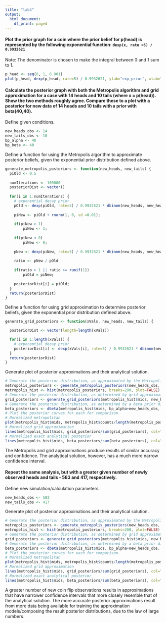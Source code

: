 ```yaml
---
title: "lab4"
output:
  html_document:
    df_print: paged
---
```


#### Plot the prior graph for a coin where the prior belief for p(head) is represented by the following exponential function: `dexp(x, rate =5) / 0.9932621`

Note: The denominator is chosen to make the integral between 0 and 1 sum to 1.
```r
p_head <- seq(0, 1, 0.001)
plot(p_head, dexp(p_head, rate=5) / 0.9932621, ylab="exp_prior", xlab="p(head)")
```

#### Calculate the posterior graph with both the Metropolis algorithm and grid approximation for a case with 14 heads and 10 tails (where x = p(head)). Show the two methods roughly agree.  Compare these to a plot with a posterior for new data of 14 heads and 10 tails with a prior with beta(40,40).

Define given conditions.
```r
new_heads_obs <- 14
new_tails_obs <- 10
bp_alpha <- 40
bp_beta <- 40
```


Define a function for using the Metropolis algorithm to approximate posterior beliefs, given the exponential prior distribution defined above. 
```r
generate_metropolis_posteriors <- function(new_heads, new_tails) {
  piOld <- 0.5
  
  numIterations <- 100000
  posteriorDist <- vector()
  
  for(i in 1:numIterations) {
  	# exponential decay prior
  	pOld <- dexp(piOld, rate=5) / 0.9932621 * dbinom(new_heads, new_heads + new_tails, piOld)
  	
  	piNew <- piOld + rnorm(1, 0, sd =0.01);
  	
  	if(piNew > 1) 
  		piNew <- 1;
  	
  	if(piNew < 0) 
  		piNew <- 0;
  		
  	pNew <- dexp(piNew, rate=5) / 0.9932621 * dbinom(new_heads, new_heads + new_tails, piNew)
  	
  	ratio <- pNew / pOld
  	
  	if(ratio > 1 || ratio >= runif(1)) 
  		piOld = piNew;
  		
  	posteriorDist[i] = piOld;	
  }
  return(posteriorDist)
}
```

Define a function for using grid approximation to determine posterior beliefs, given the exponential prior distribution defined above. 
```r
generate_grid_posteriors <- function(xVals, new_heads, new_tails) {

  posteriorDist <- vector(length=length(xVals))

  for(i in 1:length(xVals)) {
  	# exponential decay prior
  	posteriorDist[i] <- dexp(xVals[i], rate=5) / 0.9932621 * dbinom(new_heads, new_heads + new_tails, xVals[i])
  }
  return(posteriorDist) 
} 
```

Generate plot of posterior approximations and their analytical solution. 
```r
# Generate the posterior distribution, as approximated by the Metropolis algorithm.
metropolis_posteriors <- generate_metropolis_posteriors(new_heads_obs, new_tails_obs)
metropolis_hist <- hist(metropolis_posteriors, breaks=200, plot=FALSE)
# Generate the posterior distribution, as determined by grid approximation.
grid_posteriors <- generate_grid_posteriors(metropolis_hist$mids, new_heads_obs, new_tails_obs)
# Generate the posterior distribution, as determined by a beta prior distribution.
beta_posteriors <- dbeta(metropolis_hist$mids, bp_alpha+new_heads_obs, bp_beta+new_tails_obs)
# Plot the posterior curves for each for comparison.
# Normalized metropolitan
plot(metropolis_hist$mids, metropolis_hist$counts/length(metropolis_posteriors), main="Exact and approximate posteriors", col="blue", ylim=c(0, max(beta_posteriors/sum(beta_posteriors))), ylab="Posterior", xlab="p(head)") 
# Normalized grid approximation
lines(metropolis_hist$mids, grid_posteriors/sum(grid_posteriors), col="orange")
# Normalized exact analytical posterior
lines(metropolis_hist$mids, beta_posteriors/sum(beta_posteriors), col="red")
```

The Metropolis and grid approximations produce results of similar accuracy and confidence. The analytical solution, however, has a much more narrow confidence interval. 

#### Repeat the same analysis, but with a greater given number of newly observed heads and tails - 583 and 417, respectively.

Define new simulation/calculation parameters.
```r
new_heads_obs <- 583
new_tails_obs <- 417
```

Generate plot of posterior approximations and their analytical solution. 
```r
# Generate the posterior distribution, as approximated by the Metropolis algorithm.
metropolis_posteriors <- generate_metropolis_posteriors(new_heads_obs, new_tails_obs)
metropolis_hist <- hist(metropolis_posteriors, breaks=200, plot=FALSE)
# Generate the posterior distribution, as determined by grid approximation.
grid_posteriors <- generate_grid_posteriors(metropolis_hist$mids, new_heads_obs, new_tails_obs)
# Generate the posterior distribution, as determined by a beta prior distribution.
beta_posteriors <- dbeta(metropolis_hist$mids, bp_alpha+new_heads_obs, bp_beta+new_tails_obs)
# Plot the posterior curves for each for comparison.
# Normalized metropolitan
plot(metropolis_hist$mids, metropolis_hist$counts/length(metropolis_posteriors), main="Exact and approximate posteriors", col="blue", ylim=c(0, max(beta_posteriors/sum(beta_posteriors))), ylab="Posterior", xlab="p(head)") 
# Normalized grid approximation
lines(metropolis_hist$mids, grid_posteriors/sum(grid_posteriors), col="orange")
# Normalized exact analytical posterior
lines(metropolis_hist$mids, beta_posteriors/sum(beta_posteriors), col="red")
```

A greater number of new coin flip observations results in approximations that have narrower confidence intervals that more closely resemble that of the analytical solution. The more accurate posterior approximations result from more data being available for training the approximation models/composing the result posterior distributions, due to the law of large numbers.  

